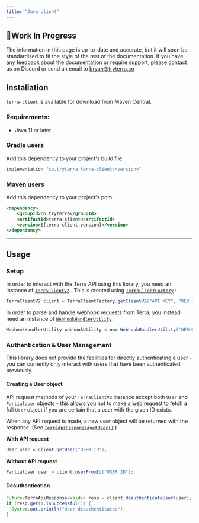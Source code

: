 ```yaml
---
title: "Java client"
---
```

<Warning>


## 🚧Work In Progress

The information in this page is up-to-date and accurate, but it will soon be standardised to fit the style of the rest of the documentation. If you have any feedback about the documentation or require support, please contact us on Discord or send an email to [bryan@tryterra.co](mailto:bryan@tryterra.co)



</Warning>

## Installation

`terra-client` is available for download from Maven Central.

### Requirements:

*   Java 11 or later

### Gradle users

Add this dependency to your project's build file:

```build.gradle build.gradle
implementation "co.tryterra:terra-client:<version>"

```

### Maven users

Add this dependency to your project's pom:

```pom.xml pom.xml
<dependency>
    <groupId>co.tryterra</groupId>
    <artifactId>terra-client</artifactId>
    <version>${terra-client.version}</version>
</dependency>

```

* * *

## Usage

### Setup

In order to interact with the Terra API using this library, you need an instance of [`TerraClientV2`](https://tryterra.github.io/terra-client-java/co.tryterra.terraclient/co/tryterra/terraclient/api/TerraClientV2.html)
. This is created using [`TerraClientFactory`](https://tryterra.github.io/terra-client-java/co.tryterra.terraclient/co/tryterra/terraclient/TerraClientFactory.html)
:

```java java
TerraClientV2 client = TerraClientFactory.getClientV2("API KEY", "DEV ID");

```

In order to parse and handle webhook requests from Terra, you instead need an instance of [`WebhookHandlerUtility`](https://tryterra.github.io/terra-client-java/co.tryterra.terraclient/co/tryterra/terraclient/WebhookHandlerUtility.html)
:

```java java
WebhookHandlerUtility webhookUtility = new WebhookHandlerUtility("WEBHOOK SECRET");

```

### Authentication & User Management

This library does not provide the facilities for directly authenticating a user - you can currently only interact with users that have been authenticated previously.

#### Creating a User object

API request methods of your `TerraClientV2` instance accept both `User` and `PartialUser` objects - this allows you not to make a web request to fetch a full `User` object if you are certain that a user with the given ID exists.

When any API request is made, a new `User` object will be returned with the response. (See [`TerraApiResponse#getUser()`](https://tryterra.github.io/terra-client-java/co.tryterra.terraclient/co/tryterra/terraclient/api/TerraApiResponse.html#getUser())
)

**With API request**

```java java
User user = client.getUser("USER ID");

```

**Without API request**

```java java
PartialUser user = client.userFromId("USER ID");

```

#### Deauthentication

```java java
Future<TerraApiResponse<Void>> resp = client.deauthenticateUser(user);
if (resp.get().isSuccessful()) {
  System.out.println("User deauthenticated");
}

```

